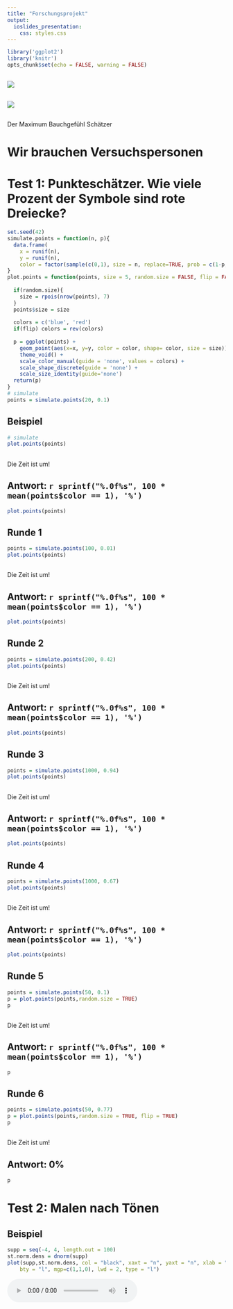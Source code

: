 ```yaml
---
title: "Forschungsprojekt"
output:
  ioslides_presentation:
    css: styles.css
---
```


```r
library('ggplot2')
library('knitr')
opts_chunk$set(echo = FALSE, warning = FALSE)
```

## 
![](./images/computer.png)

## 
![](./images/human.jpg)


## {.emphasizedabit .flexbox .vcenter}

Der Maximum Bauchgefühl Schätzer

# Wir brauchen Versuchspersonen


# Test 1: Punkteschätzer. Wie viele Prozent der Symbole sind rote Dreiecke?


```r
set.seed(42)
simulate.points = function(n, p){
  data.frame(
    x = runif(n),
    y = runif(n),
    color = factor(sample(c(0,1), size = n, replace=TRUE, prob = c(1-p, p))))
}
plot.points = function(points, size = 5, random.size = FALSE, flip = FALSE){
  
  if(random.size){
    size = rpois(nrow(points), 7)
  } 
  points$size = size
  
  colors = c('blue', 'red')
  if(flip) colors = rev(colors)
  
  p = ggplot(points) + 
    geom_point(aes(x=x, y=y, color = color, shape= color, size = size)) + 
    theme_void() + 
    scale_color_manual(guide = 'none', values = colors) + 
    scale_shape_discrete(guide = 'none') + 
    scale_size_identity(guide='none')
  return(p)
}
# simulate 
points = simulate.points(20, 0.1)
```



## Beispiel
```r
# simulate 
plot.points(points)
```

## {.emphasized .flexbox .vcenter}
Die Zeit ist um!

## Antwort:  `r sprintf("%.0f%s", 100 * mean(points$color == 1), '%') `
```r
plot.points(points)
```

## Runde 1

```r
points = simulate.points(100, 0.01) 
plot.points(points)
```

## {.emphasized .flexbox .vcenter}
Die Zeit ist um!

## Antwort:  `r sprintf("%.0f%s", 100 * mean(points$color == 1), '%') `
```r
plot.points(points)
```


## Runde 2
```r
points = simulate.points(200, 0.42)
plot.points(points)
```

## {.emphasized .flexbox .vcenter}
Die Zeit ist um!

## Antwort:  `r sprintf("%.0f%s", 100 * mean(points$color == 1), '%') `
```r
plot.points(points)
```

## Runde 3
```r
points = simulate.points(1000, 0.94)
plot.points(points)
```

## {.emphasized .flexbox .vcenter}
Die Zeit ist um!

## Antwort:  `r sprintf("%.0f%s", 100 * mean(points$color == 1), '%') `
```r
plot.points(points)
```


## Runde 4
```r
points = simulate.points(1000, 0.67)
plot.points(points)
```

## {.emphasized .flexbox .vcenter}
Die Zeit ist um!

## Antwort:  `r sprintf("%.0f%s", 100 * mean(points$color == 1), '%') `
```r
plot.points(points)
```



## Runde 5
```r
points = simulate.points(50, 0.1)
p = plot.points(points,random.size = TRUE)
p
```

## {.emphasized .flexbox .vcenter}
Die Zeit ist um!

## Antwort:  `r sprintf("%.0f%s", 100 * mean(points$color == 1), '%') `
```r
p
```


## Runde 6
```r
points = simulate.points(50, 0.77)
p = plot.points(points,random.size = TRUE, flip = TRUE)
p
```

## {.emphasized .flexbox .vcenter}
Die Zeit ist um!

## Antwort: 0%
```r
p
```



# Test 2: Malen nach Tönen

## Beispiel
```r
supp = seq(-4, 4, length.out = 100)
st.norm.dens = dnorm(supp)
plot(supp,st.norm.dens, col = "black", xaxt = "n", yaxt = "n", xlab = "Zeit", ylab = "Tonhöhe",
    bty = "l", mgp=c(1,1,0), lwd = 2, type = "l")
```
<audio controls>
  <source src="density_as_sound/st_norm_dens.wav" type="audio/wav">
Your browser does not support the audio element.
</audio>


## Task 1

```r
plot(c(1,10),c(-25,2), col = "white", xaxt = "n", yaxt = "n", xlab = "Zeit", ylab = "Tonhöhe",
    bty = "l", mgp=c(1,1,0))
```
<audio controls>
  <source src="density_as_sound/gamma_dens.wav" type="audio/wav">
Your browser does not support the audio element.
</audio>

## Task 1

```r
supp = seq(0, 8, length.out = 100)
gamma.dens = dgamma(supp, 2, 1)
plot(supp,gamma.dens, col = "black", xaxt = "n", yaxt = "n", xlab = "Zeit", ylab = "Tonhöhe",
    bty = "l", mgp=c(1,1,0), lwd = 2, type = "l")
```
<audio controls>
  <source src="density_as_sound/gamma_dens.wav" type="audio/wav">
Your browser does not support the audio element.
</audio>

## Task 2

```r
plot(c(1,10),c(-25,2), col = "white", xaxt = "n", yaxt = "n", xlab = "Zeit", ylab = "Tonhöhe",
    bty = "l", mgp=c(1,1,0))

```
<audio controls>
  <source src="density_as_sound/ex.wav" type="audio/wav">
Your browser does not support the audio element.
</audio>

## Task 2
```r
supp = seq(1,7, length.out = 100)

ex = ((seq(1, 7, length.out = 100)^1.25*sin(seq(1, 7, length.out = 100)*1.5) -
  (seq(1,7,length.out = 100)-1)^1.05*2) * .03 + .72)*.5

plot(supp, ex, xaxt = "n", yaxt = "n", xlab = "Zeit", ylab = "Tonhöhe",
    bty = "l", mgp=c(1,1,0), type = "l", lwd = 2, xlim = c(1,7), ylim = c(0,.4))

```
<audio controls>
  <source src="density_as_sound/ex.wav" type="audio/wav">
Your browser does not support the audio element.
</audio>


## Task 3

```r
plot(c(1,10),c(-25,2), col = "white", xaxt = "n", yaxt = "n", xlab = "Zeit", ylab = "Tonhöhe",
    bty = "l", mgp=c(1,1,0))
```
<audio controls>
  <source src="density_as_sound/step_const.wav" type="audio/wav">
Your browser does not support the audio element.
</audio>

## Task 3

```r
supp = seq(0.1, 8, length.out = 100)
step.const = function(x) {
  if(x>0 & x <= 2) {
    1
  } else if( x >2 & x <= 4) {
    2 
  } else if(x>4 & x  <= 6) {
    3
  } else {
    1.75
  }
}

step.const = sapply(supp, step.const)

ind <- which(supp <= 2)
plot(supp[ind], step.const[ind], col = "black", xaxt = "n", yaxt = "n", 
     xlab = "Zeit", ylab = "Tonhöhe",
    bty = "l", mgp=c(1,1,0), lwd = 2, type = "l", xlim = c(0,8), ylim = c(0, 4))
ind <- which(supp>2 & supp <= 4)
points(supp[ind], step.const[ind], col = "black", lwd = 2, type = "l")
ind <- which(supp>4 & supp <= 6)
points(supp[ind], step.const[ind], col = "black", lwd = 2, type = "l")
ind <- which(supp>6 & supp <= 8)
points(supp[ind], step.const[ind], col = "black", lwd = 2, type = "l")
```
<audio controls>
  <source src="density_as_sound/step_const.wav" type="audio/wav">
Your browser does not support the audio element.
</audio>


## Task 4

```r
plot(c(1,10),c(-25,2), col = "white", xaxt = "n", yaxt = "n", xlab = "Zeit", ylab = "Tonhöhe",
    bty = "l", mgp=c(1,1,0))
```
<audio controls>
  <source src="density_as_sound/sine.wav" type="audio/wav">
Your browser does not support the audio element.
</audio>

## Task 4

```r
supp = seq(0,2*pi, length.out = 200)

sine.fun =  sin(4*supp)

plot(supp, sine.fun, col = "black", xaxt = "n", yaxt = "n", xlab = "Zeit", 
     ylab = "Tonhöhe", bty = "l", mgp=c(1,1,0), lwd = 2, type = "l", xlim = c(0,2*pi))
```
<audio controls>
  <source src="density_as_sound/sine.wav" type="audio/wav">
Your browser does not support the audio element.
</audio>

## Task 5

```r
plot(c(1,10),c(-25,2), col = "white", xaxt = "n", yaxt = "n", xlab = "Zeit", ylab = "Tonhöhe",
    bty = "l", mgp=c(1,1,0))
```
<audio controls>
  <source src="density_as_sound/lmu.wav" type="audio/wav">
Your browser does not support the audio element.
</audio>

## Task 5

```r
lmu.func <- function(x) {
  if (x>=0 & x <= .25) {
    1-4*x
  } else if (x>.25 & x <= 1.25) {
    0
  } else if (x>1.25 & x <=1.75) {
    2*(x-1.25)
  } else if (x>1.75 & x <= 2.25) {
    1-2*(x-1.75)
  } else if (x>2.25 & x <= 2.75) {
    2*(x-2.25)
  } else if (x>2.75 & x <= 3.25) {
    1-2*(x-2.75)
  } else {
    (x - 4)^2 / .5625
  }
}

supp = seq(0, 4.75, length.out = 500)

lmu = sapply(supp, lmu.func)

ind <- which(supp <= 3.25)
plot(supp[ind], lmu[ind], col = "black", xaxt = "n", yaxt = "n", xlab = "Zeit", ylab = "Tonhöhe",
    bty = "l", mgp=c(1,1,0), lwd = 2, type = "l", xlim = c(0,4.75))
points(supp[-ind], lmu[-ind], col = "black", lwd = 2, type = "l")
```
<audio controls>
  <source src="density_as_sound/lmu.wav" type="audio/wav">
Your browser does not support the audio element.
</audio>

# Test 3: WiSo München
## Frage 1 {.flexbox .vcenter}

<font size="18"> Wie viele Einwohner hatte München zum Stichtag 31.12.2016? </font>

<img src="http://res.muenchen-p.de/fl_progressive,q_65/.imaging/stk/responsive/teaser300/dms/th/panorama-marienplatz-620/document/panorama-marienplatz-620.jpg" alt="Drawing" style="width: 550px;"/>

## {.emphasized .flexbox .vcenter}

1.542.860

## Frage 2 {.flexbox .vcenter}

<font size="18"> Wie viele MünchnerInnen waren Ende 2016 älter als 100 Jahre? </font>

<img src = "./alter_muenchen.png" alt="Drawing"/>

## {.emphasized .flexbox .vcenter}

367

## Frage 3 {.flexbox .vcenter}

<font size="18"> Welches ist der flächenmäßig größte Stadtteil Münchens? </font>

<img src="https://upload.wikimedia.org/wikipedia/commons/2/20/Aubing_Wappen_Feuerwehr.jpg" alt="Drawing" style="width: 600px;"/>

## {.emphasized .flexbox .vcenter}

Aubing - Lochhausen - Langwied


## Frage 4 {.flexbox .vcenter}

<font size="18">  Auf wieviele Einwohner kommt ein Hund? </font>

<img src="http://static4.businessinsider.de/image/56c4e795dd0895e11c8b469c-1200-1013/bulldog-after.jpg" alt="Drawing" width = "400" height = "338"/>

## {.emphasized .flexbox .vcenter}

44 

# Test 4: Maximum Schätzer

## Finde das Maximum 

Wir ziehen 5 Zahlen zwischen 0 und einem unbekanntem Höchstwert.

Aufgabe: Versucht herauszufinden was der unbekannte Höchstwert ist.

```r
set.seed(42)
get.max.game.numbers = function(maxim, min=0, n=5, sort.numbers=FALSE){
   numbers = sample(min:maxim, size=n, replace=FALSE)
   if(sort.numbers){
     numbers = sort(numbers)
   }
   numbers
}
maxim = 10
numbers =get.max.game.numbers(maxim)
```


## Beispiel 

# `r numbers[1]`
# `r numbers[2]`
# `r numbers[3]`
# `r numbers[4]`
# `r numbers[5]`

## {.emphasized .flexbox .vcenter}
Die Zeit ist um!

## Antwort: `r maxim`

`r paste(numbers, collapse=', ')`


## Runde 1
```r
maxim = 15 
numbers = get.max.game.numbers(maxim)
```

# `r numbers[1]`
# `r numbers[2]`
# `r numbers[3]`
# `r numbers[4]`
# `r numbers[5]`

## {.emphasized .flexbox .vcenter}
Die Zeit ist um!

## Antwort: `r maxim` bzw. die Anzahl an Sektflaschen für die Weihnachtsfeier

`r paste(numbers, collapse=', ')`


## Runde 2

```r
maxim = 60 
numbers = get.max.game.numbers(maxim)
```


# `r numbers[1]`
# `r numbers[2]`
# `r numbers[3]`
# `r numbers[4]`
# `r numbers[5]`



## {.emphasized .flexbox .vcenter}
Die Zeit ist um!

## Antwort: `r maxim` bzw. die Anzahl an Brezn für die Feier

`r paste(numbers, collapse=', ')`


## Runde 3 

```r
maxim = 33
numbers =get.max.game.numbers(maxim)
```

# `r numbers[1]`
# `r numbers[2]`
# `r numbers[3]`
# `r numbers[4]`
# `r numbers[5]`

## {.emphasized .flexbox .vcenter}
Die Zeit ist um!

## Antwort: `r maxim` bzw. die Hausnummer des Instituts

`r paste(numbers, collapse=', ')`



## Runde 4

```r
maxim = 5000000L
numbers =get.max.game.numbers(maxim)
```

# `r numbers[1]`
# `r numbers[2]`
# `r numbers[3]`
# `r numbers[4]`
# `r numbers[5]`

## {.emphasized .flexbox .vcenter}
Die Zeit ist um!

## Antwort: `r maxim` bzw. Leberkäse (in Milligram) heute im Statistik Institut

`r paste(numbers, collapse=', ')`


# Auswertung läuft

##  {.emphasized .flexbox .vcenter}

BILD


